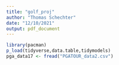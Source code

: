 ```yaml
---
title: "golf_proj"
author: "Thomas Schechter"
date: "12/10/2021"
output: pdf_document
---
```


```r
library(pacman)
p_load(tidyverse,data.table,tidymodels)
pga_data17 <- fread("PGATOUR_data2.csv")
```

```r

```

